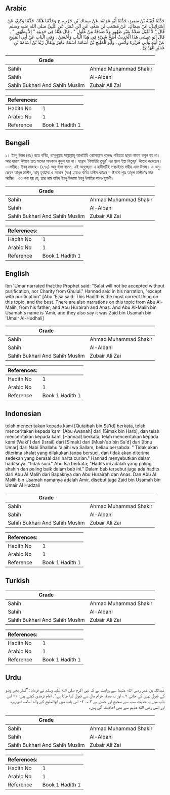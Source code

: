## Arabic


<div dir="rtl" lang="ar" style={{fontSize:'larger',backgroundColor:'#f8f9fa',padding:20}}>
حَدَّثَنَا قُتَيْبَةُ بْنُ سَعِيدٍ، حَدَّثَنَا أَبُو عَوَانَةَ، عَنْ سِمَاكِ بْنِ حَرْبٍ، ح وَحَدَّثَنَا هَنَّادٌ، حَدَّثَنَا وَكِيعٌ، عَنْ إِسْرَائِيلَ، عَنْ سِمَاكٍ، عَنْ مُصْعَبِ بْنِ سَعْدٍ، عَنِ ابْنِ عُمَرَ، عَنِ النَّبِيِّ صلى الله عليه وسلم قَالَ ‏"‏ لاَ تُقْبَلُ صَلاَةٌ بِغَيْرِ طُهُورٍ وَلاَ صَدَقَةٌ مِنْ غُلُولٍ ‏"‏ ‏.‏ قَالَ هَنَّادٌ فِي حَدِيثِهِ ‏"‏ إِلاَّ بِطُهُورٍ ‏"‏ ‏.‏ قَالَ أَبُو عِيسَى هَذَا الْحَدِيثُ أَصَحُّ شَيْءٍ فِي هَذَا الْبَابِ وَأَحْسَنُ ‏.‏ وَفِي الْبَابِ عَنْ أَبِي الْمَلِيحِ عَنْ أَبِيهِ وَأَبِي هُرَيْرَةَ وَأَنَسٍ ‏.‏ وَأَبُو الْمَلِيحِ بْنُ أُسَامَةَ اسْمُهُ عَامِرٌ وَيُقَالُ زَيْدُ بْنُ أُسَامَةَ بْنِ عُمَيْرٍ الْهُذَلِيُّ ‏.‏
</div>
<div style={{backgroundColor:'#f8f9fa',padding:20, marginBottom: 10}}><table> <thead> <tr> <th>Grade</th> <th></th> </tr> </thead> <tbody> <tr><td>Sahih</td><td>Ahmad Muhammad Shakir</td></tr><tr><td>Sahih</td><td>Al-Albani</td></tr><tr><td>Sahih Bukhari And Sahih Muslim</td><td>Zubair Ali Zai</td></tr></tbody></table><table> <thead> <tr> <th>References:</th> <th></th> </tr> </thead> <tbody><tr><td>Hadith No</td><td>1</td></tr><tr><td>Arabic No</td><td>1</td></tr><tr><td>Reference</td><td>Book 1 Hadith 1</td></tr></tbody></table></div>

## Bengali


<div dir="ltr" lang="bn" style={{fontSize:'larger',backgroundColor:'#f8f9fa',padding:20}}>
১। ইবনু উমর (রাঃ) হতে বর্ণিত, রাসূলুল্লাহ সাল্লাল্লাহু আলাইহি ওয়াসাল্লাম বলেনঃ পবিত্রতা ছাড়া নামায কবুল হয় না। আর হারাম উপায়ে প্রাপ্ত মালের সাদকাও কুবুল হয় না। হান্নাদ 'বিগাইরি তুহুর' এর স্থলে ইল্লা বিতুহূর’ উল্লেখ করেছেন। —সহীহ। ইবনু মাজাহ– (২৭২) আবু ঈসা বলেন, এই অনুচ্ছেদে এ হাদীসটিই সবচাইতে সহীহ এবং উত্তম। এ অনুচ্ছেদে আবুল মালীহ, আবু হুরাইরা ও আনাস (রাঃ) হতেও বর্ণিত হাদীস রয়েছে। উসামা পুত্র আবুল মালীহ'র নাম আমির। এও বলা হয় যে, তার নাম যাইদ ইবনু উসামা ইবনু উমাইর আল-হু্যালী।
</div>
<div style={{backgroundColor:'#f8f9fa',padding:20, marginBottom: 10}}><table> <thead> <tr> <th>Grade</th> <th></th> </tr> </thead> <tbody> <tr><td>Sahih</td><td>Ahmad Muhammad Shakir</td></tr><tr><td>Sahih</td><td>Al-Albani</td></tr><tr><td>Sahih Bukhari And Sahih Muslim</td><td>Zubair Ali Zai</td></tr></tbody></table><table> <thead> <tr> <th>References:</th> <th></th> </tr> </thead> <tbody><tr><td>Hadith No</td><td>1</td></tr><tr><td>Arabic No</td><td>1</td></tr><tr><td>Reference</td><td>Book 1 Hadith 1</td></tr></tbody></table></div>

## English


<div dir="ltr" lang="en" style={{fontSize:'larger',backgroundColor:'#f8f9fa',padding:20}}>
Ibn 'Umar narrated that:the Prophet said: "Salat will not be accepted without purification, nor Charity from Ghulul." Hannad said in his narration, "except with purification" [Abu 'Eisa said: This Hadith is the most correct thing on this topic, and the best. There are also narrations on this topic from Abu Al-Malih, from his father; and Abu Hurairah and Anas. And Abu Al-Malih bin Usamah's name is 'Amir, and they also say it was Zaid bin Usamah bin 'Umair Al-Hudhali]
</div>
<div style={{backgroundColor:'#f8f9fa',padding:20, marginBottom: 10}}><table> <thead> <tr> <th>Grade</th> <th></th> </tr> </thead> <tbody> <tr><td>Sahih</td><td>Ahmad Muhammad Shakir</td></tr><tr><td>Sahih</td><td>Al-Albani</td></tr><tr><td>Sahih Bukhari And Sahih Muslim</td><td>Zubair Ali Zai</td></tr></tbody></table><table> <thead> <tr> <th>References:</th> <th></th> </tr> </thead> <tbody><tr><td>Hadith No</td><td>1</td></tr><tr><td>Arabic No</td><td>1</td></tr><tr><td>Reference</td><td>Book 1 Hadith 1</td></tr></tbody></table></div>

## Indonesian


<div dir="ltr" lang="id" style={{fontSize:'larger',backgroundColor:'#f8f9fa',padding:20}}>
telah menceritakan kepada kami [Qutaibah bin Sa'id] berkata, telah menceritakan kepada kami [Abu Awanah] dari [Simak bin Harb], dan telah menceritakan kepada kami [Hannad] berkata, telah menceritakan kepada kami [Waki'] dari [Israil] dari [Simak] dari [Mush'ab bin Sa'd] dari [Ibnu Umar] dari Nabi Shallahu 'alaihi wa Sallam, beliau bersabda: " Tidak akan diterima shalat yang dilakukan tanpa bersuci, dan tidak akan diterima sedekah yang berasal dari harta curian." Hannad menyebutkan dalam haditsnya, "tidak suci." Abu Isa berkata; "Hadits ini adalah yang paling shahih dan paling baik dalam bab ini." Dalam bab tersebut juga ada hadits dari Abu Al Malih dari Bapaknya dan Abu Hurairah dan Anas. Dan Abu Al Malih bin Usamah namanya adalah Amir, disebut juga Zaid bin Usamah bin Umair Al Hudzali
</div>
<div style={{backgroundColor:'#f8f9fa',padding:20, marginBottom: 10}}><table> <thead> <tr> <th>Grade</th> <th></th> </tr> </thead> <tbody> <tr><td>Sahih</td><td>Ahmad Muhammad Shakir</td></tr><tr><td>Sahih</td><td>Al-Albani</td></tr><tr><td>Sahih Bukhari And Sahih Muslim</td><td>Zubair Ali Zai</td></tr></tbody></table><table> <thead> <tr> <th>References:</th> <th></th> </tr> </thead> <tbody><tr><td>Hadith No</td><td>1</td></tr><tr><td>Arabic No</td><td>1</td></tr><tr><td>Reference</td><td>Book 1 Hadith 1</td></tr></tbody></table></div>

## Turkish


<div dir="ltr" lang="tr" style={{fontSize:'larger',backgroundColor:'#f8f9fa',padding:20}}>

</div>
<div style={{backgroundColor:'#f8f9fa',padding:20, marginBottom: 10}}><table> <thead> <tr> <th>Grade</th> <th></th> </tr> </thead> <tbody> <tr><td>Sahih</td><td>Ahmad Muhammad Shakir</td></tr><tr><td>Sahih</td><td>Al-Albani</td></tr><tr><td>Sahih Bukhari And Sahih Muslim</td><td>Zubair Ali Zai</td></tr></tbody></table><table> <thead> <tr> <th>References:</th> <th></th> </tr> </thead> <tbody><tr><td>Hadith No</td><td>1</td></tr><tr><td>Arabic No</td><td>1</td></tr><tr><td>Reference</td><td>Book 1 Hadith 1</td></tr></tbody></table></div>

## Urdu


<div dir="rtl" lang="ur" style={{fontSize:'larger',backgroundColor:'#f8f9fa',padding:20}}>
عبداللہ بن عمر رضی الله عنہما سے روایت ہے کہ نبی اکرم صلی الله علیہ وسلم نے فرمایا: ”نماز بغیر وضو کے قبول نہیں کی جاتی ۲؎ اور نہ صدقہ حرام مال سے قبول کیا جاتا ہے“۔ امام ترمذی کہتے ہیں: ۱- اس باب میں یہ حدیث سب سے صحیح اور حسن ہے ۳؎۔ ۲- اس باب میں ابوالملیح کے والد اسامہ، ابوہریرہ اور انس رضی الله عنہم سے بھی احادیث آئی ہیں۔
</div>
<div style={{backgroundColor:'#f8f9fa',padding:20, marginBottom: 10}}><table> <thead> <tr> <th>Grade</th> <th></th> </tr> </thead> <tbody> <tr><td>Sahih</td><td>Ahmad Muhammad Shakir</td></tr><tr><td>Sahih</td><td>Al-Albani</td></tr><tr><td>Sahih Bukhari And Sahih Muslim</td><td>Zubair Ali Zai</td></tr></tbody></table><table> <thead> <tr> <th>References:</th> <th></th> </tr> </thead> <tbody><tr><td>Hadith No</td><td>1</td></tr><tr><td>Arabic No</td><td>1</td></tr><tr><td>Reference</td><td>Book 1 Hadith 1</td></tr></tbody></table></div>